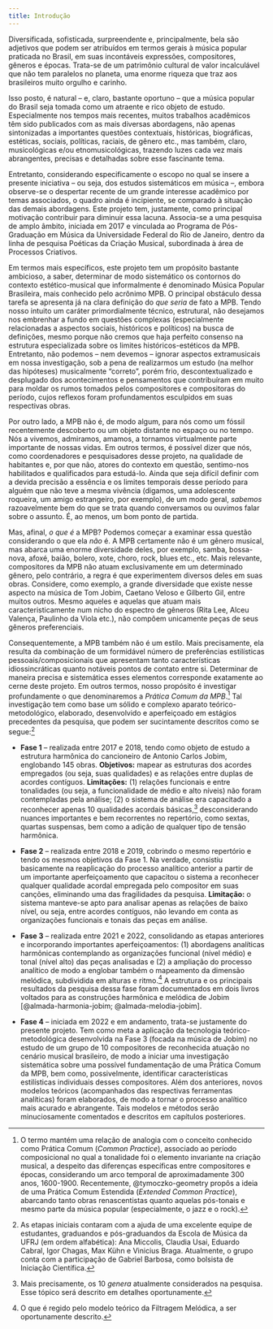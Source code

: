 ```yaml
---
title: Introdução
---
```


Diversificada, sofisticada, surpreendente e, principalmente, bela são adjetivos que podem ser atribuídos em termos gerais à música popular praticada no Brasil, em suas incontáveis expressões, compositores, gêneros e épocas. Trata-se de um patrimônio cultural de valor incalculável que não tem paralelos no planeta, uma enorme riqueza que traz aos brasileiros muito orgulho e carinho.

Isso posto, é natural -- e, claro, bastante oportuno -- que a música popular do Brasil seja tomada como um atraente e rico objeto de estudo. Especialmente nos tempos mais recentes, muitos trabalhos acadêmicos têm sido publicados com as mais diversas abordagens, não apenas sintonizadas a importantes questões contextuais, históricas, biográficas, estéticas, sociais, políticas, raciais, de gênero etc., mas também, claro, musicológicas e/ou etnomusicológicas, trazendo luzes cada vez mais abrangentes, precisas e detalhadas sobre esse fascinante tema.

Entretanto, considerando especificamente o escopo no qual se insere a presente iniciativa -- ou seja, dos estudos sistemáticos em música --, embora observe-se o despertar recente de um grande interesse acadêmico por temas associados, o quadro ainda é incipiente, se comparado à situação das demais abordagens. Este projeto tem, justamente, como principal motivação contribuir para diminuir essa lacuna. Associa-se a uma pesquisa de amplo âmbito, iniciada em 2017 e vinculada ao Programa de Pós-Graduação em Música da Universidade Federal do Rio de Janeiro, dentro da linha de pesquisa Poéticas da Criação Musical, subordinada à área de Processos Criativos.

Em termos mais específicos, este projeto tem um propósito bastante ambicioso, a saber, determinar de modo sistemático os contornos do contexto estético-musical que informalmente é denominado Música Popular Brasileira, mais conhecido pelo acrônimo MPB. O principal obstáculo dessa tarefa se apresenta já na clara definição do *que seria* de fato a MPB. Tendo nosso intuito um caráter primordialmente técnico, estrutural, não desejamos nos embrenhar a fundo em questões complexas (especialmente relacionadas a aspectos sociais, históricos e políticos) na busca de definições, mesmo porque não cremos que haja perfeito consenso na estrutura especializada sobre os limites históricos-estéticos da MPB. Entretanto, não podemos -- nem devemos -- ignorar aspectos extramusicais em nossa investigação, sob a pena de realizarmos um estudo (na melhor das hipóteses) musicalmente "correto", porém frio, descontextualizado e desplugado dos acontecimentos e pensamentos que contribuíram em muito para moldar os rumos tomados pelos compositores e compositoras do período, cujos reflexos foram profundamentos esculpidos em suas respectivas obras.

Por outro lado, a MPB não é, de modo algum, para nós como um fóssil recentemente descoberto ou um objeto distante no espaço ou no tempo. Nós a vivemos, admiramos, amamos, a tornamos virtualmente parte importante de nossas vidas. Em outros termos, é possível dizer que nós, como coordenadores e pesquisadores desse projeto, na qualidade de habitantes e, por que não, atores do contexto em questão, sentimo-nos habilitados e qualificados para estudá-lo. Ainda que seja difícil definir com a devida precisão a essência e os limites temporais desse período para alguém que não teve a mesma vivência (digamos, uma adolescente roqueira, um amigo estrangeiro, por exemplo), de um modo geral, *sabemos* razoavelmente bem do que se trata quando conversamos ou ouvimos falar sobre o assunto. É, ao menos, um bom ponto de partida.

Mas, afinal, *o que é* a MPB? Podemos começar a examinar essa questão considerando o que ela *não* é. A MPB certamente não é um gênero musical, mas abarca uma enorme diversidade deles, por exemplo, samba, bossa-nova, afoxé, baião, bolero, xote, choro, rock, blues etc., etc. Mais relevante, compositores da MPB não atuam exclusivamente em um determinado gênero, pelo contrário, a regra é que experimentem diversos deles em suas obras. Considere, como exemplo, a grande diversidade que existe nesse aspecto na música de Tom Jobim, Caetano Veloso e Gilberto Gil, entre muitos outros. Mesmo aqueles e aquelas que atuam mais caracteristicamente num nicho do espectro de gêneros (Rita Lee, Alceu Valença, Paulinho da Viola etc.), não compõem unicamente peças de seus gêneros preferenciais.

Consequentemente, a MPB também não é um estilo. Mais precisamente, ela resulta da combinação de um formidável número de preferências estilísticas pessoais/composicionais que apresentam tanto características idiossincráticas quanto notáveis pontos de contato entre si. Determinar de maneira precisa e sistemática esses elementos corresponde exatamente ao cerne deste projeto. Em outros termos, nosso propósito é investigar profundamente o que denominaremos a *Prática Comum da MPB*.[^1] Tal investigação tem como base um sólido e complexo aparato teórico-metodológico, elaborado, desenvolvido e aperfeiçoado em estágios precedentes da pesquisa, que podem ser sucintamente descritos como se segue:[^2]

[^1]: O termo mantém uma relação de analogia com o conceito conhecido como Prática Comum (*Common Practice*), associado ao período composicional no qual a tonalidade foi o elemento invariante na criação musical, a despeito das diferenças específicas entre compositores e épocas, considerando um arco temporal de aproximadamente 300 anos, 1600-1900. Recentemente, @tymoczko-geometry propôs a ideia de uma Prática Comum Estendida (*Extended Common Practice*), abarcando tanto obras renascentistas quanto aquelas pós-tonais e mesmo parte da música popular (especialmente, o jazz e o rock).

[^2]: As etapas iniciais contaram com a ajuda de uma excelente equipe de estudantes, graduandos e pós-graduandos da Escola de Música da UFRJ (em ordem alfabética): Ana Miccolis, Claudia Usai, Eduardo Cabral, Igor Chagas, Max Kühn e Vinicius Braga. Atualmente, o grupo conta com a participação de Gabriel Barbosa, como bolsista de Iniciação Científica.

* **Fase 1** -- realizada entre 2017 e 2018, tendo como objeto de estudo a estrutura harmônica do cancioneiro de Antonio Carlos Jobim, englobando 145 obras. **Objetivos:** mapear as estruturas dos acordes empregados (ou seja, suas qualidades) e as relações entre duplas de acordes contíguos. **Limitações:** (1) relações funcionais e entre tonalidades (ou seja, a funcionalidade de médio e alto níveis) não foram contempladas pela análise; (2) o sistema de análise era capacitado a reconhecer apenas 10 qualidades acordais básicas,[^3] desconsiderando nuances importantes e bem recorrentes no repertório, como sextas, quartas suspensas, bem como a adição de qualquer tipo de tensão harmônica.

[^3]: Mais precisamente, os 10 *genera* atualmente considerados na pesquisa. Esse tópico será descrito em detalhes oportunamente.

* **Fase 2** -- realizada entre 2018 e 2019, cobrindo o mesmo repertório e tendo os mesmos objetivos da Fase 1. Na verdade, consistiu basicamente na reaplicação do processo analítico anterior a partir de um importante aperfeiçoamento que capacitou o sistema a reconhecer qualquer qualidade acordal empregada pelo compositor em suas canções, eliminando uma das fragilidades da pesquisa. **Limitação:** o sistema manteve-se apto para analisar apenas as relações de baixo nível, ou seja, entre acordes contíguos, não levando em conta as organizações funcionais e tonais das peças em análise.

* **Fase 3** -- realizada entre 2021 e 2022, consolidando as etapas anteriores e incorporando importantes aperfeiçoamentos: (1) abordagens analíticas harmônicas contemplando as organizações funcional (nível médio) e tonal (nível alto) das peças analisadas e (2) a ampliação do processo analítico de modo a englobar também o mapeamento da dimensão melódica, subdividida em alturas e ritmo.[^4] A estrutura e os principais resultados da pesquisa dessa fase foram documentados em dois livros voltados para as construções harmônica e melódica de Jobim [@almada-harmonia-jobim; @almada-melodia-jobim].

[^4]: O que é regido pelo modelo teórico da Filtragem Melódica, a ser oportunamente descrito.

* **Fase 4** -- iniciada em 2022 e em andamento, trata-se justamente do presente projeto. Tem como meta a aplicação da tecnologia teórico-metodológica desenvolvida na Fase 3 (focada na música de Jobim) no estudo de um grupo de 10 compositores de reconhecida atuação no cenário musical brasileiro, de modo a iniciar uma investigação sistemática sobre uma possível fundamentação de uma Prática Comum da MPB, bem como, possivelmente, identificar características estilísticas individuais desses compositores. Além dos anteriores, novos modelos teóricos (acompanhados das respectivas ferramentas analíticas) foram elaborados, de modo a tornar o processo analítico mais acurado e abrangente. Tais modelos e métodos serão minuciosamente comentados e descritos em capítulos posteriores.
